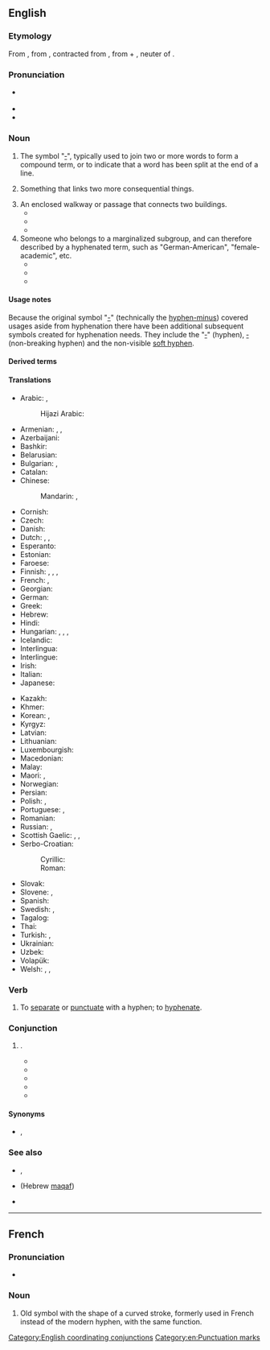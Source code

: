 ==English==
{{wikipedia}}

===Etymology===
From {{etyl|LL.|en}}, from {{der|en|grc|ὑφέν||together}}, contracted from {{m|grc|ὑφ’ ἕν||under one}}, from {{m|grc|ὑπό||under}} + {{m|grc|ἕν||one}}, neuter of {{m|grc|εἷς||one}}.

===Pronunciation===
* {{a|RP|GenAm}} {{IPA|en|/ˈhaɪ.fən/}}
* {{audio|en|En-us-hyphen.ogg|Audio (US)}}
* {{rhymes|en|aɪfən}}

===Noun===
{{en-noun}}

# The symbol "[[‐]]", typically used to join two or more words to form a compound term, or to indicate that a word has been split at the end of a line.
# {{lb|en|figuratively}} Something that links two more consequential things.
# An enclosed walkway or passage that connects two buildings.
#* {{quote-book|en|year= 1997 |title=The Majesty of Colonial Williamsburg |author=Peter Beney |page=156 |ISBN=|passage=The '''hyphens''' were added, joining the structures into one building, which now measures just over two hundred feet long.}}
#* {{quote-book|en|year=2010  |title=A Pictorial History of Arkansas's Old State House|author=Mary L. Kwas |page= |ISBN=|passage=Construction details for the '''hyphens''', or "connecting wings" as they were called by the contractors, were included in the contractors' specifications, as follows:}}
#* {{quote-book|en|year=2012  |title=The Cocktail Waitress|author=James M Cain |page= |ISBN=|passage=Those were the “'''hyphens''',” the passageways that connected the wings of the mansion to its center. }}
# Someone who belongs to a marginalized subgroup, and can therefore described by a hyphenated term, such as "German-American", "female-academic", etc.
#* {{quote-book|en|year=1916 |title=The American Monthly - Volume 3 |author=|page=221 |ISBN=|passage=Tab has been kept on quite a number of members who rapturously applauded when that part of the message in which the '''hyphens''' were attacked was read by the President. }}
#* {{quote-book|en|year=2004  |title=Gendering Disability |author=Bonnie G. Smith, Beth Hutchison |page=61 |ISBN=|passage=Sign language interpreters fascinate me because their cultural space, "working the '''hyphens'''" as Michelle Fine (1994) would call it, and performing in the kind of hybrid third space that Homi Bhabha (1994) has written about resonates often with my own "hard-of-hearing" doubly hyphenated existence in both deaf and hearing worlds.}}
#* {{quote-book|en|year=2013 |title=A Thousand Deadlines|author=Kevin O’Keefe |page= |ISBN=|passage=A leading Republican paper also had, on the eve of the convention, focused attention on this issue by remarking that Hughes was “designated by the '''Hyphens''' as their agent to punish Mr. Wilson for his partial refusal to comply with Potsdam orders.}}

====Usage notes====
Because the original symbol "[[-]]" (technically the [[hyphen-minus]]) covered usages aside from hyphenation there have been additional subsequent symbols created for hyphenation needs. They include the "[[‐]]" (hyphen), [[‑]] (non-breaking hyphen) and the non-visible [[soft hyphen]].

====Derived terms====
{{der3|en|hyphenate|hyphenated|hyphenation|hyphenator|soft hyphen|hyphen-minus|hyphenless|hyphenism|hyphenic|work the hyphens}}

====Translations====
{{trans-top|symbol used to join words or to indicate a word has been split}}
* Arabic: {{t|ar|شَحْطَة|f}}, {{t|ar|شَرْطَة|f}}
*: Hijazi Arabic: {{t|acw|شَرْطَة|f|tr=šarṭa}}
* Armenian: {{t+|hy|միության գծիկ}}, {{t+|hy|դեֆիս}}, {{t+|hy|ենթամնա}}
* Azerbaijani: {{t|az|defis}}
* Bashkir: {{t|ba|һыҙыҡса}}
* Belarusian: {{t|be|злучо́к|m}}
* Bulgarian: {{t+|bg|тире|n}}, {{t|bg|дефи́с|m}}
* Catalan: {{t|ca|guionet|m}}
* Chinese:
*: Mandarin: {{t+|cmn|連字號|sc=Hani}}, {{t+|cmn|连字号|tr=liánzìhào|sc=Hani}}
* Cornish: {{t|kw|nos-junya|m}}
* Czech: {{t|cs|spojovník|m}}
* Danish: {{t+|da|bindestreg|c}}
* Dutch: {{t|nl|afbreekteken|n}}, {{t+|nl|koppelteken|n}}, {{t+|nl|verbindingsstreepje|n}}
* Esperanto: {{t|eo|streketo}}
* Estonian: {{t|et|sidekriips}}
* Faroese: {{t|fo|bindistrika|f}}
* Finnish: {{gloss|joining compounds}} {{t+|fi|yhdysmerkki}}, {{t+|fi|yhdysviiva}}, {{t+|fi|väliviiva}}, {{gloss|dividing words between lines}} {{t+|fi|tavuviiva}}
* French: {{t+|fr|trait d'union|m}}, {{t+|fr|tiret|m}}
* Georgian: {{t+|ka|დეფისი}}
* German: {{t+|de|Bindestrich|m}}
* Greek: {{t+|el|ενωτικό|n}}
* Hebrew: {{t+|he|מַקָּף|m|tr=makáf}}
* Hindi: {{t|hi|हैफ़ेन}}
* Hungarian: {{t+|hu|kötőjel}}, {{t|hu|diviz}}, {{t|hu|választójel}}, {{t+|hu|elválasztójel}}
* Icelandic: {{t+|is|bandstrik|n}}
* Interlingua: {{t|ia|tracto de union}}
* Interlingue: {{t|ie|tiré}}
* Irish: {{t+|ga|fleiscín|m}}
* Italian: {{t+|it|trattino|m}}
* Japanese: {{t+|ja|ハイフン|tr=haifun}}
{{trans-mid}}
* Kazakh: {{t|kk|дефис}}
* Khmer: {{t|km|សហសញ្ញា|tr=sa’ha’ saññaa|sc=Khmr}}
* Korean: {{t|ko|붙임표}}, {{t|ko|하이픈}}
* Kyrgyz: {{t|ky|дефис}}
* Latvian: {{t|lv|defise|f}}
* Lithuanian: {{t|lt|brūkšnys|m}}
* Luxembourgish: {{t|lb|Bindestréch|m}}
* Macedonian: {{t|mk|цртичка|f}}
* Malay: {{t|ms|sempang}}
* Maori: {{t|mi|tohuhono}} {{qualifier|to join words}}, {{t|mi|tohuwehe}} {{qualifier|to split words}}
* Norwegian: {{t|no|bindestrek|m}}
* Persian: {{t|fa|نیم‌خط|tr=nim-xat|sc=fa-Arab}}
* Polish: {{t+|pl|dywiz|m}}, {{t+|pl|łącznik|m}}
* Portuguese: {{t+|pt|hífen|m}}, {{t+|pt|traço|m}}
* Romanian: {{t+|ro|cratimă|f}}
* Russian: {{t+|ru|дефи́с|m}}, {{t+|ru|чёрточка|f}}
* Scottish Gaelic: {{t|gd|sgrìob-cheangail|f}}, {{t|gd|strìoch|f}}, {{t|gd|tàthan|m}}
* Serbo-Croatian:
*: Cyrillic: {{t|sh|спојница|f}}
*: Roman: {{t+|sh|spojnica|f}}
* Slovak: {{t|sk|spojovník|m}}
* Slovene: {{t+|sl|vezaj|m}}, {{t|sl|deljaj|m}}
* Spanish: {{t+|es|guion|m}}
* Swedish: {{t+|sv|bindestreck|n}}, {{t+|sv|divis}}
* Tagalog: {{t|tl|gitling}}
* Thai: {{t|th|ยัติภังค์}}
* Turkish: {{t+|tr|tire}}, {{t+|tr|kısa çizgi}}
* Ukrainian: {{t|uk|дефі́с|m}}
* Uzbek: {{t+|uz|defis}}
* Volapük: {{t-needed|vo}}
* Welsh: {{t|cy|cysylltnod|m}}, {{t|cy|cyplysnod|m}}, {{t|cy|heiffen|m}}
{{trans-bottom}}

===Verb===
{{en-verb}}

# {{lb|en|transitive|dated}} To [[separate]] or [[punctuate]] with a hyphen; to [[hyphenate]].

===Conjunction===
{{en-con}}

# {{non-gloss definition|Used to emphasize the coordinating function usually indicated by the punctuation "-"}}.
#* {{quote-book|en|title=Youth is the time|author=Robert Gessner|year=1945|passage=You are sitting at the wrong table, if I may be so bold, among the misguided who believe in the mass murder of mentalities, otherwise known as the liberal arts '''hyphen''' vocational training '''hyphen''' education.}}
#* {{quote-book|en|title=Home town|author=[[w:Cleveland Amory|Cleveland Amory]]|year=1950|passage=Ax was now a Hollywood hyphenated man. An actor '''hyphen''' director '''hyphen''' writer.}}
#* {{quote-book|en|title=Vanishing acts|author=Linda Crawford|year=1983|passage=He described himself as a poet-composer and actually said the word hyphen when he did so: "I'm a poet '''hyphen''' composer.}}
#* {{quote-book|en|title=M*A*S*H: the exclusive, inside story of TV's most popular show|author=David S. Reiss|year=1983|passage=He is an actor ('''hyphen''') writer ('''hyphen''') director. In the fifth year of the series Alan Alda added another title to his growing list — that of creative consultant.}}
#* {{quote-book|en|title=What If Holden Caulfield Went to Law School?|page=65|author=Stephen M. Murphy|year=2007|passage=One reason he has avoided reading legal thrillers is that “they seem really to have been written by lawyer-'''hyphen'''-authors.”}}

====Synonyms====
* {{sense|used as coordinator}} {{l|en|slash}}, {{l|en|cum}}

===See also===
* {{l|en|minus}}, {{l|en|minus sign}}
* {{l|mul|־}} (Hebrew [[maqaf]])
* {{pedialite}}
{{punctuation}}

[[Category:English coordinating conjunctions]]
[[Category:en:Punctuation marks]]

----

==French==

===Pronunciation===
* {{fr-muteh}} {{fr-IPA|hyphène}}

===Noun===
{{fr-noun|m}}

# Old symbol with the shape of a curved stroke, formerly used in French instead of the modern hyphen, with the same function.